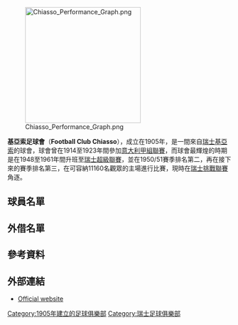 {{Infobox football club
| clubname   = 基亞索<br /> FC Chiasso
| image      = 
| fullname   = 基亞索足球會
| nickname   =
| founded    = {{start date and age|df=yes|1905}}
| ground     = [[基亞索|基亞索]]，{{link-en|市政體育場 (基亞索)|Stadio Comunale (Chiasso)|市政體育場}}
| capacity   = 11,160人
| chairman   = Maurizio Cattaneo 
| manager    = Guillermo Abascal
| league     = [[瑞士升班聯賽|瑞士升班聯賽]]
| season     = 2020–21
| position   = 挑戰聯賽，第 10 位（降班）
| pattern_b1 = _redhalf|body1=0000FF|pattern_la1=|leftarm1=0000FF
| rightarm1  = FF0000|shorts1=FFFFFF|socks1=FFFFFF
| pattern_b2 = _redbluestripes2|body2=FFFFFF|pattern_la2=|leftarm2=FFFFFF
| rightarm2  = FFFFFF|shorts2=FFFFFF|socks2=FFFFFF
}}
[[File:Chiasso_Performance_Graph.png|260px]]

'''基亞索足球會'''（'''Football Club Chiasso'''），成立在1905年，是一間來自[[瑞士|瑞士]][[基亞索|基亞索]]的球會，球會曾在1914至1923年間參加[[意大利甲組足球聯賽|意大利甲組聯賽]]，而球會最輝煌的時期是在1948至1961年間升班至[[瑞士足球超級聯賽|瑞士超級聯賽]]，並在1950/51賽季排名第二，再在接下來的賽季排名第三，在可容納11160名觀眾的主場{{link-en|市政體育場 (基亞索)|Stadio Comunale (Chiasso)|市政體育場}}進行比賽，現時在[[瑞士挑戰聯賽|瑞士挑戰聯賽]]角逐。

==球員名單==
{{updated|8 February, 2018|<ref>http://www.fcchiasso.ch/site/giocatori/</ref>}}
{{Fs start}}
{{Fs player|no= 1|nat=COD|pos=GK|name=Anthony Mossi}}
{{Fs player|no= 3|nat=SUI|pos=DF|name=Michele Monighetti}}
{{Fs player|no= 4|nat=SUI|pos=DF|name=Samuel Delli Carri}}
{{Fs player|no= 5|nat=MNE|pos=DF|name=Anis Ramčilović}}
{{Fs player|no= 6|nat=ITA|pos=DF|name=[[Orlando_Urbano|Orlando Urbano]]}}
{{Fs player|no= 7|nat=THA|pos=FW|name=[[捷查諾·沙森素連東尼|捷查諾]]}}
{{Fs player|no= 8|nat=SUI|pos=MF|name=Eris Abedini|other=<small>由[[盧加諾足球會|盧加諾]]外借}}
{{Fs player|no= 9|nat=GUI|pos=FW|name=[[Alhassane_Soumah|Alhassane Soumah]]|other=<small>由[[祖雲達斯足球會|祖雲達斯]]外借}}
{{Fs player|no=10|nat=TAN|pos=MF|name=Carte Said}}
{{Fs player|no=12|nat=SUI|pos=DF|name=Simone Belometti}}
{{Fs player|no=13|nat=SUI|pos=DF|name=[[Bruno_Martignoni|Bruno Martignoni]]|other=<small>由[[盧加諾足球會|盧加諾]]外借}}
{{Fs player|no=14|nat=SLO|pos=MF|name=Kenan Fatkić}}
{{Fs player|no=15|nat=SRB|pos=DF|name=Dušan Cvetković}}
{{Fs player|no=16|nat=SEN|pos=DF|name=Bruno Gennari}}
{{Fs player|no=17|nat=SUI|pos=GK|name=Alessio Bellante}}
{{Fs mid}}
{{Fs player|no=18|nat=FRA|pos=MF|name=Dorian Charlier}}
{{Fs player|no=19|nat=SUI|pos=DF|name=Yanick Guerchadi}}
{{Fs player|no=20|nat=ITA|pos=MF|name=Fabiano Vergine}}
{{Fs player|no=21|nat=SUI|pos=MF|name=[[Antoine_Rey|Antoine Rey]]}}
{{Fs player|no=22|nat=MAR|pos=MF|name=Zakaria Hamadi}}
{{Fs player|no=23|nat=SUI|pos=FW|name=[[Zoran_Josipovic|Zoran Josipovic]]}}
{{Fs player|no=24|nat=TUR|pos=MF|name=Ali Kabacalman}}
{{Fs player|no=30|nat=MLT|pos=FW|name=[[Jean_Paul_Farrugia|Jean Paul Farrugia]]}}
{{Fs player|no=33|nat=MLI|pos=DF|name=Moussa Soumare}}
{{Fs player|no=81|nat=ITA|pos=GK|name=[[Francesco_Russo|Francesco Russo]]|other=<small>由[[盧加諾足球會|盧加諾]]外借}}
{{Fs player|no=96|nat=MNE|pos=DF|name=Nicola Nilovic}}
{{Fs player|no=99|nat=GAM|pos=FW|name=[[Assan_Ceesay|Assan Ceesay]]|other=<small>由[[盧加諾足球會|盧加諾]]外借}}
{{Fs end}}

==外借名單==
{{fs start}}
{{Fs player|no=—|nat=Moldova|pos=FW|name=[[Nicolae_Milinceanu|Nicolae Milinceanu]]|other=在[[斯利馬流浪者足球俱樂部|施利馬流浪]]直到2018年6月30日}}
{{Fs player|no=—|nat=SUI|pos=FW|name=Gioele Franzese|other=在[[United_Zürich|United Zürich]]直到2018年6月30日}}
{{fs mid}}
{{Fs player|no=—|nat=SUI|pos=MF|name=Andrea Padula|other=在[[蒙沙拜安卡1912足球會|蒙沙]]直到2018年6月30日}}
{{Fs player|no=—|nat=SUI|pos=GK|name=Thomas Candeloro|other=在[[貝內文托足球俱樂部|班尼雲度]]直到2018年6月30日}}
{{fs end}}

==參考資料==
{{reflist}}

==外部連結==
*[http://www.fcchiasso.ch/ Official website]{{Wayback|url=http://www.fcchiasso.ch/ |date=20110706231948 }} {{it icon}}

{{DEFAULTSORT:Chiasso}} 
[[Category:1905年建立的足球俱樂部|Category:1905年建立的足球俱樂部]]
[[Category:瑞士足球俱樂部|Category:瑞士足球俱樂部]]